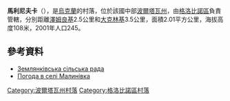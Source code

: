 {{coord|49|30|6|N|33|25|2|E|scale:100000_region:UA|display=title}}

'''馬利尼夫卡'''（{{lang-uk|Малинівка}}），是[[烏克蘭|烏克蘭]]的村落，位於該國中部[[波爾塔瓦州|波爾塔瓦州]]，由[[格洛比諾區|格洛比諾區]]負責管轄，分別距離[[澤姆良基_(格洛比諾區)|澤姆良基]]2.5公里和[[大克林基|大克林基]]3.5公里，面積2.01平方公里，海拔高度108米，2001年人口245。

==參考資料==
*[http://globrrada.pl.ua/index.php?option=com_content&view=category&layout=blog&id=68&Itemid=124 Землянківська сільська рада] {{Wayback|url=http://globrrada.pl.ua/index.php?option=com_content&view=category&layout=blog&id=68&Itemid=124 |date=20200922212449 }}
* [http://weather.in.ua/ua/poltavskaja/14717 Погода в селі Малинівка] {{Wayback|url=http://weather.in.ua/ua/poltavskaja/14717 |date=20111219210925 }}

{{DEFAULTSORT:Малинівка}}
[[Category:波爾塔瓦州村落|Category:波爾塔瓦州村落]]
[[Category:格洛比諾區村落|Category:格洛比諾區村落]]


{{Poltava-geo-stub}}